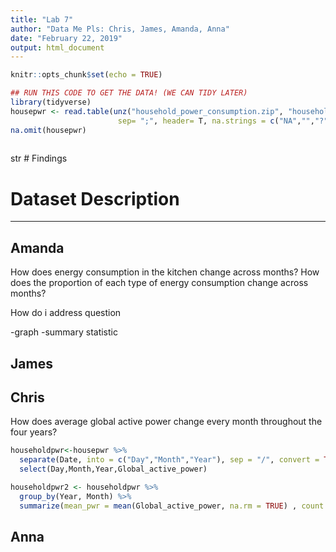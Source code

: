 ---
title: "Lab 7"
author: "Data Me Pls: Chris, James, Amanda, Anna"
date: "February 22, 2019"
output: html_document
---

```{r setup, include=FALSE}
knitr::opts_chunk$set(echo = TRUE)
```

```{r, eval=FALSE}
## RUN THIS CODE TO GET THE DATA! (WE CAN TIDY LATER)
library(tidyverse)
housepwr <- read.table(unz("household_power_consumption.zip", "household_power_consumption.txt"),
                        sep= ";", header= T, na.strings = c("NA","","?"), stringsAsFactors = FALSE)
na.omit(housepwr)
 
```
str
# Findings

# Dataset Description



---

## Amanda

How does energy consumption in the kitchen change across months?
How does the proportion of each type of energy consumption change across months?

How do i address question

-graph
-summary statistic


## James

## Chris

How does average global active power change every month throughout the four years? 

```{r, eval=FALSE}
householdpwr<-housepwr %>% 
  separate(Date, into = c("Day","Month","Year"), sep = "/", convert = TRUE) %>%
  select(Day,Month,Year,Global_active_power)

householdpwr2 <- householdpwr %>%
  group_by(Year, Month) %>%
  summarize(mean_pwr = mean(Global_active_power, na.rm = TRUE) , count = n())

```
## Anna